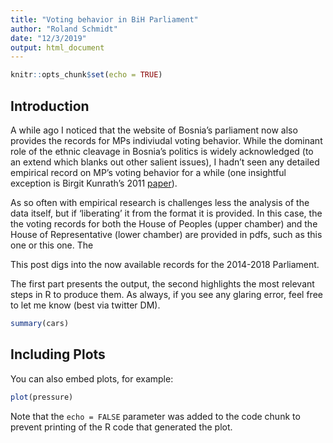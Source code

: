 ```yaml
---
title: "Voting behavior in BiH Parliament"
author: "Roland Schmidt"
date: "12/3/2019"
output: html_document
---
```


```r
knitr::opts_chunk$set(echo = TRUE)
```

## Introduction
A while ago I noticed that the website of Bosnia's parliament now also provides the records for MPs indiviudal voting behavior. While the dominant role of the ethnic cleavage in Bosnia's politics is widely acknowledged (to an extend which blanks out other salient issues), I hadn't seen any detailed empirical record on MP's voting behavior for a while (one insightful exception is Birgit Kunrath's 2011 [paper](https://www.cambridge.org/core/journals/nationalities-papers/article/of-veto-players-and-entityvoting-institutional-gridlock-in-the-bosnian-reform-process/96BB80A5191E12B40F501841546C151D){target="_blank"}). 

As so often with empirical research is challenges less the analysis of the data itself, but if 'liberating' it from the format it is provided. In this case, the the voting records for both the House of Peoples (upper chamber) and the House of Representative (lower chamber) are provided in pdfs, such as this one or this one. The 


This post digs into the now available records for the 2014-2018 Parliament. 




The first part presents the output, the second highlights the most relevant steps in R to produce them. As always, if you see any glaring error, feel free to let me know (best via twitter DM).

```r
summary(cars)
```

## Including Plots

You can also embed plots, for example:

```r
plot(pressure)
```

Note that the `echo = FALSE` parameter was added to the code chunk to prevent printing of the R code that generated the plot.
